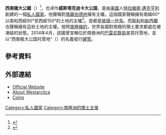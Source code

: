 {{Infobox country
| micronation = yes
| conventional_long_name = 西南極大公國
| common_name = 威斯塔克迪卡
| status = 活躍
| image_flag = Flag of Westarctica.png
| image_coat = Lesser COA Westarctica.jpg
| secondImage =  
| secondImageType = 
| motto = 
| englishMotto = 
| capital = [[彼得一世岛|彼得一世岛]]
| anthem = God Save Westarctica
| anthemComposer = 
| image_map = Westarctica map.jpg
| areaClaimed = 
| ethnicgroups = 
| purpOrgStruct =
| leader_title1 = 独裁者
| leader_name1 =  特拉維斯·邁克亨利
| established = 2001年11月2日
| membership = 
| official_languages = [[英语|英语]]
| currency =  現今流通：邁克亨利<br>舊有：西南極幣
| currencycode = 
| footnotes = 
| timezone = 
}}
'''西南極大公國'''（{{lang-en|Grand Duchy of Westarctica}}）<ref>{{cite web|title=世界珍稀钱币目录－西南极大公国1元发行200枚2005|url=http://www.coinsky.com/htm/c2c/topic.cgi?id=3461325|accessdate=2014-11-27|publisher=钱币天堂|archive-date=2016-03-04|archive-url=https://web.archive.org/web/20160304122205/http://www.coinsky.com/htm/c2c/topic.cgi?id=3461325|dead-url=no}}</ref>，也译作'''威斯塔克迪卡大公国'''，是由[[美國|美國]]人[[特拉維斯·邁克亨利|特拉維斯·邁克亨利]]創建的一個[[私人國家|私人國家]]。他聲稱對[[玛丽·伯德地|瑪麗伯德地]]擁有主權。這個國家聲稱擁有南緯60°以南和西經90°至西經150°的土地的主權<ref name="boundries">{{cite web|title=Westarctica : People, Facts, Discussion|url=http://www.globalarchitectsguide.com/library/Westarctica.php|accessdate=2011-09-30|archiveurl=https://web.archive.org/web/20120401000954/http://www.globalarchitectsguide.com/library/Westarctica.php|archivedate=2012-04-01|deadurl=yes}}</ref>。首都是[[彼得一世島|彼得一世島]]。而[[智利|智利]]和[[新西蘭|新西蘭]]也聲稱擁有這些土地的主權。按照[[南极条约体系|南極條約]]，世界各國對南極的領土要求都處在被凍結的狀態。2014年4月，該國曾宣稱位於南極洲的[[巴雷尼群島|巴雷尼群島]]是其托管地，並以“西南极大公国托管地”（{{lang|en|Grand Duchy of Westarctica Territories}}）的名義發行[[硬幣|硬幣]]。

==參考資料==
{{Reflist}}

==外部連結==
* [https://web.archive.org/web/20180308070756/http://westarctica.org/ Official Website]
* [http://www.westarctica.info About Westarctica] {{Wayback|url=http://www.westarctica.info/ |date=20220227092742 }}
* [https://web.archive.org/web/20120204210604/http://www.usns.info/coin-westarctica.html Coins]

{{私人國家}}

{{DEFAULTSORT:Westarctica}}
[[Category:私人國家|Category:私人國家]]
[[Category:南極洲的領土主張|Category:南極洲的領土主張]]